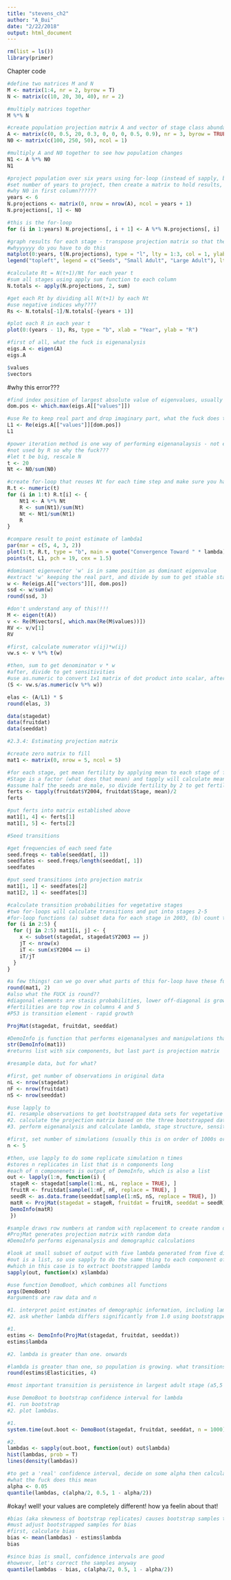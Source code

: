 ```yaml
---
title: "stevens_ch2"
author: "A_Bui"
date: "2/22/2018"
output: html_document
---
```


```r
rm(list = ls())
library(primer)
```

Chapter code

``` r

#define two matrices M and N
M <- matrix(1:4, nr = 2, byrow = T)
N <- matrix(c(10, 20, 30, 40), nr = 2)

#multiply matrices together
M %*% N
```

``` r

#create population projection matrix A and vector of stage class abundances for year zero N0
A <- matrix(c(0, 0.5, 20, 0.3, 0, 0, 0, 0.5, 0.9), nr = 3, byrow = TRUE)
N0 <- matrix(c(100, 250, 50), ncol = 1)

#multiply A and N0 together to see how population changes
N1 <- A %*% N0
N1
```

``` r

#project population over six years using for-loop (instead of sapply, because each year depends on previous year)
#set number of years to project, then create a matrix to hold results, put N0 in first column
#why N0 in first column??????
years <- 6
N.projections <- matrix(0, nrow = nrow(A), ncol = years + 1)
N.projections[, 1] <- N0

#this is the for-loop
for (i in 1:years) N.projections[, i + 1] <- A %*% N.projections[, i]

#graph results for each stage - transpose projection matrix so that the data are in columns and not rows
#whyyyyyy do you have to do this
matplot(0:years, t(N.projections), type = "l", lty = 1:3, col = 1, ylab = "Stage Abundance", xlab = "Year")
legend("topleft", legend = c("Seeds", "Small Adult", "Large Adult"), lty = 1:3, col = 1, bty = "n")
```

``` r

#calculate Rt = N(t+1)/Nt for each year t
#sum all stages using apply sum function to each column
N.totals <- apply(N.projections, 2, sum)

#get each Rt by dividing all N(t+1) by each Nt
#use negative indices why????
Rs <- N.totals[-1]/N.totals[-(years + 1)]

#plot each R in each year t
plot(0:(years - 1), Rs, type = "b", xlab = "Year", ylab = "R")
```

``` r

#first of all, what the fuck is eigenanalysis
eigs.A <- eigen(A)
eigs.A

$values
$vectors
```
#why this error???

```r

#find index position of largest absolute value of eigenvalues, usually the first eigenvalue
dom.pos <- which.max(eigs.A[["values"]])

#use Re to keep real part and drop imaginary part, what the fuck does that mean
L1 <- Re(eigs.A[["values"]][dom.pos])
L1
```

``` r

#power iteration method is one way of performing eigenanalaysis - not especially efficient but works with specific applications
#not used by R so why the fuck???
#let t be big, rescale N
t <- 20
Nt <- N0/sum(N0)

#create for-loop that reuses Nt for each time step and make sure you have an empty numeric vector to hold the output
R.t <- numeric(t)
for (i in 1:t) R.t[i] <- {
    Nt1 <- A %*% Nt
    R <- sum(Nt1)/sum(Nt)
    Nt <- Nt1/sum(Nt1)
    R
}

#compare result to point estimate of lambda1
par(mar = c(5, 4, 3, 2))
plot(1:t, R.t, type = "b", main = quote("Convergence Toward " * lambda))
points(t, L1, pch = 19, cex = 1.5)
```

``` r

#dominant eigenvector 'w' is in same position as dominant eigenvalue
#extract 'w' keeping the real part, and divide by sum to get stable stage distribution
w <- Re(eigs.A[["vectors"]][, dom.pos])
ssd <- w/sum(w)
round(ssd, 3)
```

``` r

#don't understand any of this!!!!
M <- eigen(t(A))
v <- Re(M$vectors[, which.max(Re(M$values))])
RV <- v/v[1]
RV
```

``` r

#first, calculate numerator v(ij)*w(ij)
vw.s <- v %*% t(w)

#then, sum to get denominator v * w
#after, divide to get sensitivities
#use as.numeric to convert 1x1 matrix of dot product into scalar, after which R multiplies each element
(S <- vw.s/as.numeric(v %*% w))
```

``` r
elas <- (A/L1) * S
round(elas, 3)
```

``` r
data(stagedat)
data(fruitdat)
data(seeddat)
```

``` r

#2.3.4: Estimating projection matrix

#create zero matrix to fill
mat1 <- matrix(0, nrow = 5, ncol = 5)

#for each stage, get mean fertility by applying mean to each stage of fertility data
#Stage is a factor (what does that mean) and tapply will calculate mean for each level of factor
#assume half the seeds are male, so divide fertility by 2 to get fertility for just female seeds
ferts <- tapply(fruitdat$Y2004, fruitdat$Stage, mean)/2
ferts

#put ferts into matrix established above
mat1[1, 4] <- ferts[1]
mat1[1, 5] <- ferts[2]
```

``` r

#Seed transitions

#get frequencies of each seed fate
seed.freqs <- table(seeddat[, 1])
seedfates <- seed.freqs/length(seeddat[, 1])
seedfates

#put seed transitions into projection matrix
mat1[1, 1] <- seedfates[2]
mat1[2, 1] <- seedfates[3]
```

``` r

#calculate transition probabilities for vegetative stages
#two for-loops will calculate transitions and put into stages 2-5
#for-loop functions (a) subset data for each stage in 2003, (b) count total number individuals in each stage in 2003 (year j), (c) sum number of individuals in each stage in 2004 given each stage for 2003, and (d) calculate proportion of each stage in 2003 that shows up in each stage for 2004
for (i in 2:5) {
  for (j in 2:5) mat1[i, j] <- {
    x <- subset(stagedat, stagedat$Y2003 == j)
    jT <- nrow(x)
    iT <- sum(x$Y2004 == i)
    iT/jT
  }
}

#a few things! can we go over what parts of this for-loop have these functions??
round(mat1, 2)
#also what the FUCK is round??
#diagonal elements are stasis probabilities, lower off-diagonal is growth from one stage to the next, upper off-diagonal is regression
#fertilities are top row in columns 4 and 5
#P53 is transition element - rapid growth
```

``` r

ProjMat(stagedat, fruitdat, seeddat)
```

``` r

#DemoInfo is function that performs eigenanalyses and manipulations that gave lambda, stable age distribution, reproductive value, sensitivity and elasticity matrices
str(DemoInfo(mat1))
#returns list with six components, but last part is projection matrix
```

``` r

#resample data, but for what?

#first, get number of observations in original data
nL <- nrow(stagedat)
nF <- nrow(fruitdat)
nS <- nrow(seeddat)

#use lapply to
#1. resample observations to get bootstrapped data sets for vegetative stages, seed fates, and fertilities,
#2. calculate the projection matrix based on the three bootstrapped data sets,
#3. perform eigenanalysis and calculate lambda, stage structure, sensitivities, and elasticities

#first, set number of simulations (usually this is on order of 1000s or something)
n <- 5

#then, use lapply to do some replicate simulation n times
#stores n replicates in list that is n components long
#each of n componenets is output of DemoInfo, which is also a list
out <- lapply(1:n, function(i) {
 stageR <- stagedat[sample(1:nL, nL, replace = TRUE), ]
 fruitR <- fruitdat[sample(1:nF, nF, replace = TRUE), ]
 seedR <- as.data.frame(seeddat[sample(1:nS, nS, replace = TRUE), ])
 matR <- ProjMat(stagedat = stageR, fruitdat = fruitR, seeddat = seedR)
 DemoInfo(matR)
 })

#sample draws row numbers at random with replacement to create random draws of data
#ProjMat generates projection matrix with random data
#DemoInfo performs eigenanalysis and demographic calculations

#look at small subset of output with five lambda generated from five different bootstrapped data sets.
#out is a list, so use sapply to do the same thing to each component of the list
#which in this case is to extract bootstrapped lambda
sapply(out, function(x) x$lambda)
```

``` r

#use function DemoBoot, which combines all functions
args(DemoBoot)
#arguments are raw data and n
```

``` r

#1. interpret point estimates of demographic information, including lambda and elasticities.
#2. ask whether lambda differs significantly from 1.0 using bootstrapped confidence interval

#1.
estims <- DemoInfo(ProjMat(stagedat, fruitdat, seeddat))
estims$lambda

#2. lambda is greater than one. onwards
```

``` r

#lambda is greater than one, so population is growing. what transitions are important?
round(estims$Elasticities, 4)

#most important transition is persistence in largest adult stage (a5,5 = 0.3)
```

``` r

#use DemoBoot to bootstrap confidence interval for lambda
#1. run bootstrap
#2. plot lambdas.

#1.
system.time(out.boot <- DemoBoot(stagedat, fruitdat, seeddat, n = 1000))

#2. 
lambdas <- sapply(out.boot, function(out) out$lambda)
hist(lambdas, prob = T)
lines(density(lambdas))
```

``` r

#to get a 'real' confidence interval, decide on some alpha then calculate quantiles
#what the fuck does this mean
alpha <- 0.05
quantile(lambdas, c(alpha/2, 0.5, 1 - alpha/2))
```

#okay! well! your values are completely different! how ya feelin about that!

``` r

#bias (aka skewness of bootstrap replicates) causes bootstrap samples to differ from observed estimate
#must adjust bootstrapped samples for bias
#first, calculate bias
bias <- mean(lambdas) - estims$lambda
bias

#since bias is small, confidence intervals are good
#however, let's correct the samples anyway
quantile(lambdas - bias, c(alpha/2, 0.5, 1 - alpha/2))
```













